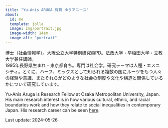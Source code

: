 ```yaml
---
title: "Yu-Anis ARUGA 有賀 ゆうアニース"
about:
  id: me
  template: jolla
  image: img/portrait.jpg
  image-width: 14em
  image-alt: "portrait"
---
```


博士（社会情報学）。大阪公立大学特別研究員PD。法政大学・早稲田大学・立教大学兼任講師。\
1995年長野県生まれ・東京都育ち。専門は社会学。研究テーマは人種・エスニシティ。とくに、ハーフ、ミックスとして知られる複数の国にルーツをもつ人々の経験や意識、またそれらがどのような社会の制度や文化や構造と関係しているかについて研究しています。

Yu-Anis Aruga is Research Fellow at Osaka Metropolitan University, Japan. His main research interest is in how various cultural, ethnic, and racial boundaries work and how they relate to social inequalities in contemporary Japan. His research career can be seen [here](https://researchmap.jp/ya-ruga).

Last update: 2024-05-26
